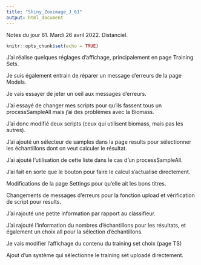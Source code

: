 ```yaml
---
title: "Shiny_Zooimage_J_61"
output: html_document
---
```


Notes du jour 61. Mardi 26 avril 2022. Distanciel.

```r
knitr::opts_chunk$set(echo = TRUE)
```

J'ai réalise quelques réglages d'affichage, principalement en page Training Sets. \

Je suis également entrain de réparer un message d'erreurs de la page Models. \

Je vais essayer de jeter un oeil aux messages d'erreurs. \

J'ai essayé de changer mes scripts pour qu'ils fassent tous un processSampleAll mais j'ai des problèmes avec la Biomass. \

J'ai donc modifié deux scripts (ceux qui utilisent biomass, mais pas les autres). \

J'ai ajouté un sélecteur de samples dans la page results pour sélectionner les échantillons dont on veut calculer le résultat. \

J'ai ajouté l'utilisation de cette liste dans le cas d'un processSampleAll. \

J'ai fait en sorte que le bouton pour faire le calcul s'actualise directement. \

Modifications de la page Settings pour qu'elle ait les bons titres. \

Changements de messages d'erreurs pour la fonction upload et vérification de script pour results. \



J'ai rajouté une petite information par rapport au classifieur. \

J'ai rajouté l'information du nombres d'échantillons pour les résultats, et également un choix all pour la sélection d'échantillons. \

Je vais modifier l'affichage du contenu du training set choix (page TS) \

Ajout d'un système qui sélectionne le training set uploadé directement. \
